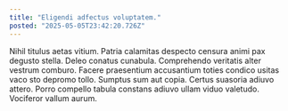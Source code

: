 ```yaml
---
title: "Eligendi adfectus voluptatem."
posted: "2025-05-05T23:42:20.726Z"
---
```


Nihil titulus aetas vitium. Patria calamitas despecto censura animi pax degusto stella. Deleo conatus cunabula.
Comprehendo veritatis alter vestrum comburo. Facere praesentium accusantium toties condico usitas vaco sto depromo tollo. Sumptus sum aut copia.
Certus suasoria adiuvo attero. Porro compello tabula constans adiuvo ullam viduo valetudo. Vociferor vallum aurum.

